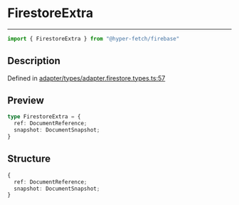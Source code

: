 

# FirestoreExtra

<div class="api-docs__separator" data-reactroot="">

---

</div><div class="api-docs__import" data-reactroot="">

```ts
import { FirestoreExtra } from "@hyper-fetch/firebase"
```

</div><div class="api-docs__section">

## Description

</div><div class="api-docs__description"><span class="api-docs__do-not-parse">



</span></div><p class="api-docs__definition">

Defined in [adapter/types/adapter.firestore.types.ts:57](https://github.com/BetterTyped/hyper-fetch/blob/cc329b91/packages/adapter-firebase/src/adapter/types/adapter.firestore.types.ts#L57)

</p><div class="api-docs__section">

## Preview

</div><div class="api-docs__preview type">

```ts
type FirestoreExtra = {
  ref: DocumentReference; 
  snapshot: DocumentSnapshot; 
}
```

</div><div class="api-docs__section">

## Structure

</div><div class="api-docs__returns">

```ts
{
  ref: DocumentReference;
  snapshot: DocumentSnapshot;
}
```

</div>